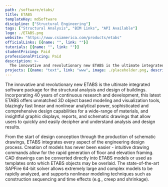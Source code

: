 ```yaml
---
path: /software/etabs/
title: ETABS
templateKey: mdSoftware
discipline: ["Structural Engineering"]
tags: ["Structural Analysis", "BIM Links", "API Available"]
logo: ./ETABS.png
website: "https://www.csiamerica.com/products/etabs"
officialLinks: [{name: "", link: ""}]
tutorials: [{name: "", link: ""}]
studentPricing: Paid
professionalPricing: Paid
description: >-
  The innovative and revolutionary new ETABS is the ultimate integrated software package for the structural analysis and design of buildings. Incorporating 40 years of continuous research and development, this latest ETABS offers unmatched 3D object based modeling and visualization tools, blazingly fast linear and nonlinear analytical power, sophisticated and comprehensive design capabilities for a wide-range of materials, and insightful graphic displays, reports, and schematic drawings that allow users to quickly and easily decipher and understand analysis and design results.
projects: [{name: "text", link: "www", image: ./placeholder.png, description: "blah blah"}]
---
```


The innovative and revolutionary new ETABS is the ultimate integrated software package for the structural analysis and design of buildings. Incorporating 40 years of continuous research and development, this latest ETABS offers unmatched 3D object based modeling and visualization tools, blazingly fast linear and nonlinear analytical power, sophisticated and comprehensive design capabilities for a wide-range of materials, and insightful graphic displays, reports, and schematic drawings that allow users to quickly and easily decipher and understand analysis and design results.

From the start of design conception through the production of schematic drawings, ETABS integrates every aspect of the engineering design process. Creation of models has never been easier - intuitive drawing commands allow for the rapid generation of floor and elevation framing. CAD drawings can be converted directly into ETABS models or used as templates onto which ETABS objects may be overlaid. The state-of-the-art SAPFire 64-bit solver allows extremely large and complex models to be rapidly analyzed, and supports nonlinear modeling techniques such as construction sequencing and time effects (e.g., creep and shrinkage).
